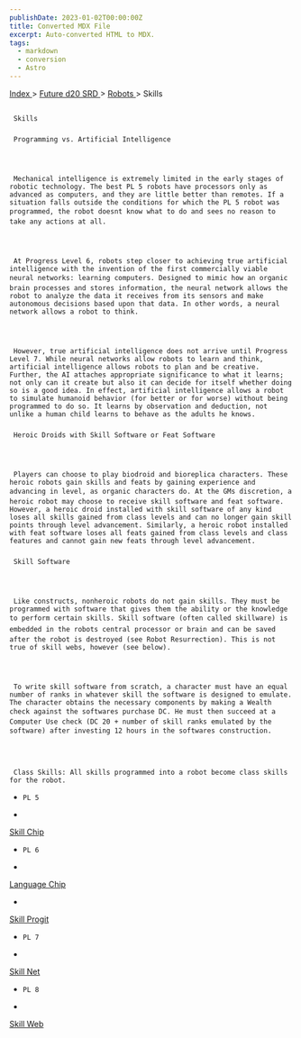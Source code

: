 ```yaml
---
publishDate: 2023-01-02T00:00:00Z
title: Converted MDX File
excerpt: Auto-converted HTML to MDX.
tags:
  - markdown
  - conversion
  - Astro
---
```







[
      Index
     ](-index)
     >
     [
      Future d20 SRD
     ](future-d20-srd-index)
     >
     [
      Robots
     ](future-d20-srd-robots-index)
     > Skills
    





## 
     Skills
    


### 
     Programming vs. Artificial Intelligence
    



     Mechanical intelligence is extremely limited in the early stages of robotic technology. The best PL 5 robots have processors only as advanced as computers, and they are little better than remotes. If a situation falls outside the conditions for which the PL 5 robot was programmed, the robot doesnt know what to do and sees no reason to take any actions at all.
    



     At Progress Level 6, robots step closer to achieving true artificial intelligence with the invention of the first commercially viable neural networks: learning computers. Designed to mimic how an organic brain processes and stores information, the neural network allows the robot to analyze the data it receives from its sensors and make autonomous decisions based upon that data. In other words, a neural network allows a robot to think.
    



     However, true artificial intelligence does not arrive until Progress Level 7. While neural networks allow robots to learn and think, artificial intelligence allows robots to plan and be creative. Further, the AI attaches appropriate significance to what it learns; not only can it create but also it can decide for itself whether doing so is a good idea. In effect, artificial intelligence allows a robot to simulate humanoid behavior (for better or for worse) without being programmed to do so. It learns by observation and deduction, not unlike a human child learns to behave as the adults he knows.
    


### 
     Heroic Droids with Skill Software or Feat Software
    



     Players can choose to play biodroid and bioreplica characters. These heroic robots gain skills and feats by gaining experience and advancing in level, as organic characters do. At the GMs discretion, a heroic robot may choose to receive skill software and feat software. However, a heroic droid installed with skill software of any kind loses all skills gained from class levels and can no longer gain skill points through level advancement. Similarly, a heroic robot installed with feat software loses all feats gained from class levels and class features and cannot gain new feats through level advancement.
    


### 
     Skill Software
    



     Like constructs, nonheroic robots do not gain skills. They must be programmed with software that gives them the ability or the knowledge to perform certain skills. Skill software (often called skillware) is embedded in the robots central processor or brain and can be saved after the robot is destroyed (see Robot Resurrection). This is not true of skill webs, however (see below).
    



     To write skill software from scratch, a character must have an equal number of ranks in whatever skill the software is designed to emulate. The character obtains the necessary components by making a Wealth check against the softwares purchase DC. He must then succeed at a Computer Use check (DC 20 + number of skill ranks emulated by the software) after investing 12 hours in the softwares construction.
    



     Class Skills: All skills programmed into a robot become class skills for the robot.
    


- 
      PL 5
     
- 
[
        Skill Chip
       ](future-d20-srd-robots-skills-skill-chip)

- 
      PL 6
     
- 
[
        Language Chip
       ](future-d20-srd-robots-skills-language-chip)

- 
[
        Skill Progit
       ](future-d20-srd-robots-skills-skill-progit)

- 
      PL 7
     
- 
[
        Skill Net
       ](future-d20-srd-robots-skills-skill-net)

- 
      PL 8
     
- 
[
        Skill Web
       ](future-d20-srd-robots-skills-skill-web)





